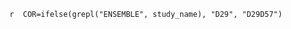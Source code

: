 `r 
COR=ifelse(grepl("ENSEMBLE", study_name), "D29", "D29D57")
`

\begin{figure}[H]
\center

\includegraphics[width=1\textwidth]{`r here("cor_graphical", "output", attr(config,"config"), COR, paste0("scatter_", assay, "_", cohort, "_", day, "_", study_name, ".pdf"))`}

\caption{`r paste0("\n\nFigure 2.6.", i, ": ", "scatterplots of ",  labels.assays[grepl(substr(assay, nchar(assay)-4+1, nchar(assay)), names(labels.assays))], " vs Age: ", ifelse(cohort=="Vaccine_BaselineNeg", "baseline negative vaccine", "by"), " arm at day ", gsub("Day", "", day), "\n\n")`}
\end{figure}

\hphantom{Random text to appease the latex god}



